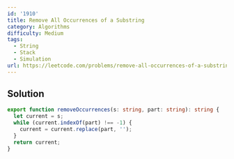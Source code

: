 ```yaml
---
id: '1910'
title: Remove All Occurrences of a Substring
category: Algorithms
difficulty: Medium
tags:
  - String
  - Stack
  - Simulation
url: https://leetcode.com/problems/remove-all-occurrences-of-a-substring
---
```


## Solution

```typescript showLineNumbers
export function removeOccurrences(s: string, part: string): string {
  let current = s;
  while (current.indexOf(part) !== -1) {
    current = current.replace(part, '');
  }
  return current;
}
```

